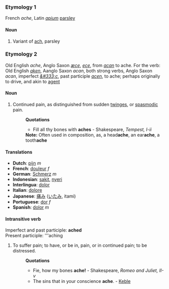 ===Etymology 1===
French ''ache'', Latin ''[[apium]]'' [[parsley]]
====Noun====
#Variant of [[ach]], parsley
===Etymology 2===
Old English ''ache'', Anglo Saxon ''[[æce]]'', ''[[ece]]'', from ''[[acan]]'' to ache. For the verb: Old English ''[[aken]]'', Aanglo Saxon ''acan'', both strong verbs, Anglo Saxon ''acan'', imperfect ''[[&#333;c]]'', past participle ''[[acen]]'', to ache; perhaps originally to drive, and akin to [[agent]]
====Noun====
#Continued pain, as distinguished from sudden [[twinges]], or [[spasmodic]] pain.
#:'''Quotations'''
#:*Fill all thy bones with '''aches''' - Shakespeare, ''Tempest, I-ii''
#:'''Note:''' Often used in composition, as, a head'''ache''', an ear'''ache''', a tooth'''ache'''
==== Translations ====
* '''Dutch''': [[pijn]] ''m''
* '''French''': [[douleur]] ''f''
* '''German''': [[Schmerz]] ''m''
* '''Indonesian''': [[sakit]], [[nyeri]]
* '''Interlingua''': [[dolor]] 
* '''Italian''': [[dolore]] 
* '''Japanese''': [[痛み]] ([[いたみ]], itami)
* '''Portuguese''': [[dor]] ''f''
* '''Spanish''': [[dolor]] ''m''
====Intransitive verb====
Imperfect and past participle: '''ached'''<br>
Present participle: '''aching
#To suffer pain; to have, or be in, pain, or in continued pain; to be distressed.
#:'''Quotations'''
#:*Fie, how my bones '''ache!''' - Shakespeare, ''Romeo and Juliet, II-v''
#:*The sins that in your conscience '''ache'''. - [[Keble]]